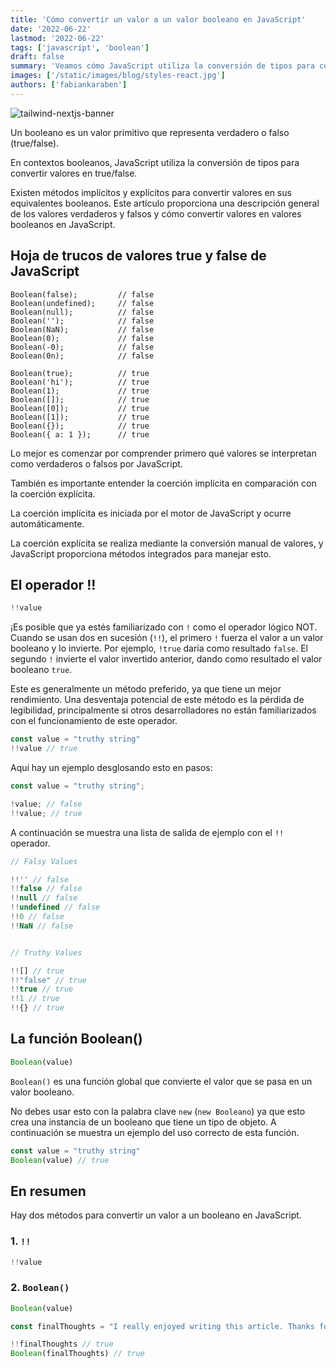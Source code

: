 ```yaml
---
title: 'Cómo convertir un valor a un valor booleano en JavaScript'
date: '2022-06-22'
lastmod: '2022-06-22'
tags: ['javascript', 'boolean']
draft: false
summary: 'Veamos cómo JavaScript utiliza la conversión de tipos para convertir valores en booleanos true/false.'
images: ['/static/images/blog/styles-react.jpg']
authors: ['fabiankaraben']
---
```


![tailwind-nextjs-banner](/../static/images/blog/styles-react.jpg)

Un booleano es un valor primitivo que representa verdadero o falso (true/false).

En contextos booleanos, JavaScript utiliza la conversión de tipos para convertir valores en true/false.

Existen métodos implícitos y explícitos para convertir valores en sus equivalentes booleanos. Este artículo proporciona una descripción general de los valores verdaderos y falsos y cómo convertir valores en valores booleanos en JavaScript.

## Hoja de trucos de valores true y false de JavaScript

```
Boolean(false);         // false
Boolean(undefined);     // false
Boolean(null);          // false
Boolean('');            // false
Boolean(NaN);           // false
Boolean(0);             // false
Boolean(-0);            // false
Boolean(0n);            // false

Boolean(true);          // true
Boolean('hi');          // true
Boolean(1);             // true
Boolean([]);            // true
Boolean([0]);           // true
Boolean([1]);           // true
Boolean({});            // true
Boolean({ a: 1 });      // true
```

Lo mejor es comenzar por comprender primero qué valores se interpretan como verdaderos o falsos por JavaScript. 

También es importante entender la coerción implícita en comparación con la coerción explícita. 

La coerción implícita es iniciada por el motor de JavaScript y ocurre automáticamente. 

La coerción explícita se realiza mediante la conversión manual de valores, y JavaScript proporciona métodos integrados para manejar esto.

## El operador !!

```javascript
!!value
```

¡Es posible que ya estés familiarizado con `!` como el operador lógico NOT. Cuando se usan dos en sucesión (`!!`), 
el primero `!` fuerza el valor a un valor booleano y lo invierte. Por ejemplo, `!true` daría como resultado `false`. 
El segundo `!` invierte el valor invertido anterior, dando como resultado el valor booleano `true`. 

Este es generalmente un método preferido, ya que tiene un mejor rendimiento. 
Una desventaja potencial de este método es la pérdida de legibilidad, principalmente si otros desarrolladores 
no están familiarizados con el funcionamiento de este operador.

```javascript
const value = "truthy string"
!!value // true
```

Aquí hay un ejemplo desglosando esto en pasos:

```javascript
const value = "truthy string";

!value; // false
!!value; // true
```

A continuación se muestra una lista de salida de ejemplo con el `!!` operador.

```javascript
// Falsy Values

!!'' // false
!!false // false
!!null // false
!!undefined // false
!!0 // false
!!NaN // false


// Truthy Values

!![] // true
!!"false" // true
!!true // true
!!1 // true
!!{} // true
```

## La función Boolean()

```javascript
Boolean(value)
```

`Boolean()` es una función global que convierte el valor que se pasa en un valor booleano. 

No debes usar esto con la palabra clave `new` (`new Booleano`) ya que esto crea una instancia de un booleano 
que tiene un tipo de objeto. A continuación se muestra un ejemplo del uso correcto de esta función.

```javascript
const value = "truthy string"
Boolean(value) // true
```

## En resumen

Hay dos métodos para convertir un valor a un booleano en JavaScript.

### 1. `!!`

```javascript
!!value
```

### 2. `Boolean()`

```javascript
Boolean(value)
```

```javascript
const finalThoughts = "I really enjoyed writing this article. Thanks for reading!"

!!finalThoughts // true
Boolean(finalThoughts) // true
```